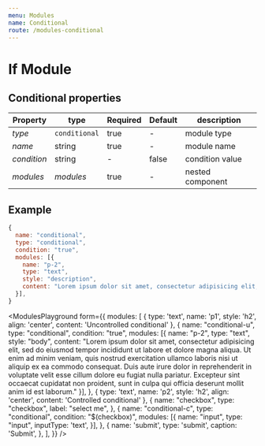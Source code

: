 ```yaml
---
menu: Modules
name: Conditional
route: /modules-conditional
---
```



# If Module

## Conditional properties

| Property     | type           | Required | Default | description |
| ------------ | -------------- | -------- | ------- | ----------- |
| *type*       | `conditional`  | true     | -       | module type |
| *name*       | string         | true     | -       | module name |
| *condition*  | string          | -       | false   | condition value |
| *modules*   | *modules*  | true     | -       | nested component |

## Example
```jsx
{
  name: "conditional",
  type: "conditional",
  condition: "true",
  modules: [{
    name: "p-2",
    type: "text",
    style: "description",
    content: "Lorem ipsum dolor sit amet, consectetur adipisicing elit, sed do eiusmod tempor incididunt ut labore et dolore magna aliqua. Ut enim ad minim veniam, quis nostrud exercitation ullamco laboris nisi ut aliquip ex ea commodo consequat. Duis aute irure dolor in reprehenderit in voluptate velit esse cillum dolore eu fugiat nulla pariatur. Excepteur sint occaecat cupidatat non proident, sunt in culpa qui officia deserunt mollit anim id est laborum."
  }],
}
```


<ModulesPlayground
  form={{
    modules: [
      {
        type: 'text',
        name: 'p1',
        style: 'h2',
        align: 'center',
        content: 'Uncontrolled conditional'
      },
      {
        name: "conditional-u",
        type: "conditional",
        condition: "true",
        modules: [{
          name: "p-2",
          type: "text",
          style: "body",
          content: "Lorem ipsum dolor sit amet, consectetur adipisicing elit, sed do eiusmod tempor incididunt ut labore et dolore magna aliqua. Ut enim ad minim veniam, quis nostrud exercitation ullamco laboris nisi ut aliquip ex ea commodo consequat. Duis aute irure dolor in reprehenderit in voluptate velit esse cillum dolore eu fugiat nulla pariatur. Excepteur sint occaecat cupidatat non proident, sunt in culpa qui officia deserunt mollit anim id est laborum."
        }],
      },
      {
        type: 'text',
        name: 'p2',
        style: 'h2',
        align: 'center',
        content: 'Controlled conditional'
      },
      {
        name: "checkbox",
        type: "checkbox",
        label: "select me",
      },
      {
        name: "conditional-c",
        type: "conditional",
        condition: "$(checkbox)",
        modules: [{
          name: "input",
          type: "input",
          inputType: 'text',
        }],
      },
      {
        name: 'submit',
        type: 'submit',
        caption: 'Submit',
      },
    ],
  }}
/>

